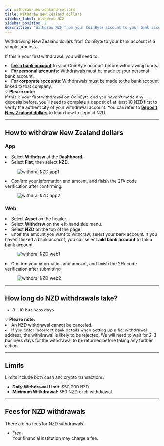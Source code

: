 ```yaml
---
id: withdraw-new-zealand-dollars
title: Withdraw New Zealand dollars
sidebar_label: Withdraw NZD
sidebar_position: 2
description: "Withdraw NZD from your CoinByte account to your bank account. Learn how to withdraw, processing time, limits, and fees."
---
```



Withdrawing New Zealand dollars from CoinByte to your bank account is a simple process.

If this is your first withdrawal, you will need to:

<TickList>
  <li><strong><a href="/docs/deposits-withdrawals/bank-account/link-a-bank-account">link a bank account</a></strong> to your CoinByte account before withdrawing funds.</li>
  <li><strong>For personal accounts:</strong> Withdrawals must be made to your personal bank account.</li>
  <li><strong>For corporate accounts:</strong> Withdrawals must be made to the bank account linked to that company.</li>
</TickList>

<WarningBox>
💡 <strong>Please note:</strong><br/>
If this is your first withdrawal on CoinByte and you haven’t made any deposits before, you’ll need to complete a deposit of at least 10 NZD first to verify the authenticity of your withdrawal account. You can refer to <strong><a href="/docs/deposits-withdrawals/deposit-fiat-asset/deposit-new-zealand-dollars">Deposit New Zealand dollars</a></strong> to learn how to deposit NZD.
</WarningBox>

---

## How to withdraw New Zealand dollars

<Tabs groupId="platform">
  <TabItem value="mobile" label="Mobile App">

<div style={{ marginTop: '2.5rem' }}></div>

### App

<div style={{ marginTop: '1.5rem' }}></div>

<RoundStepList>
  <li>Select <strong>Withdraw</strong> at the <strong>Dashboard</strong>.</li>
  <li>Select <strong>Fiat</strong>, then select <strong>NZD</strong>.</li>

 <figure style={{ textAlign: 'center' }}>
  <img src={useBaseUrl('/img/deposits-withdrawals/withdraw-fiat-asset/withdraw-new-zealand-dollars/1.png')} alt="withdral NZD app1" style={{ width: 300 }} />
</figure>

  <li>Confirm your information and amount, and finish the 2FA code verification after confirming.</li>
  <figure style={{ textAlign: 'center' }}>
  <img src={useBaseUrl('/img/deposits-withdrawals/withdraw-fiat-asset/withdraw-new-zealand-dollars/2.png')} alt="withdral NZD app2" style={{ width: 300 }} />
</figure>
</RoundStepList>



  </TabItem>
  <TabItem value="web" label="Web">

<div style={{ marginTop: '2.5rem' }}></div>

### Web

<div style={{ marginTop: '1.5rem' }}></div>

<RoundStepList>
  <li>Select <strong>Asset</strong> on the header.</li>
  <li>Select <strong>Withdraw</strong> on the left-hand side menu.</li>
  <li>Select <strong>NZD</strong> on the top of the page.</li>
  <li>Enter the amount you want to withdraw, select your bank account. If you haven’t linked a bank account, you can select <strong>add bank account</strong> to link a bank account.</li>
 <figure style={{ textAlign: 'center' }}>
  <img src={useBaseUrl('/img/deposits-withdrawals/withdraw-fiat-asset/withdraw-new-zealand-dollars/3.png')} alt="withdral NZD web1" style={{ width: 500 }} />
</figure>
  <li>Confirm your information and amount, and finish the 2FA code verification after submitting.</li>
</RoundStepList>

 <figure style={{ textAlign: 'center' }}>
  <img src={useBaseUrl('/img/deposits-withdrawals/withdraw-fiat-asset/withdraw-new-zealand-dollars/4.png')} alt="withdral NZD web2" style={{ width: 500 }} />
</figure>

  </TabItem>
</Tabs>

---

## How long do NZD withdrawals take?

- 8 - 10 business days

<WarningBox>
💡 <strong>Please note:</strong><br/>
<TickList>
  <li>An NZD withdrawal cannot be canceled.</li>
  <li>If you enter incorrect bank details when setting up a fiat withdrawal address, the withdrawal is likely to be rejected. We will need to wait for 2-3 business days for the withdrawal to be returned before taking any further action.</li>
</TickList>
</WarningBox>

---

## Limits

<InfoBox>
Limits include both cash and crypto transactions.
</InfoBox>

- **Daily Withdrawal Limit:** $50,000 NZD  
- **Minimum Withdrawal:** $50 NZD each withdrawal.

---

## Fees for NZD withdrawals

<InfoBox>
There are no fees for NZD withdrawals.
</InfoBox>

- Free  
Your financial institution may charge a fee.

<RelatedArticles category="deposits-withdrawals" />
